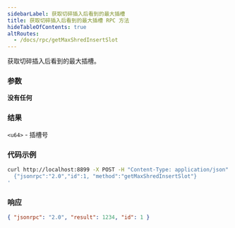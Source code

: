 ```yaml
---
sidebarLabel: 获取切碎插入后看到的最大插槽
title: 获取切碎插入后看到的最大插槽 RPC 方法
hideTableOfContents: true
altRoutes:
  - /docs/rpc/getMaxShredInsertSlot
---
```


获取切碎插入后看到的最大插槽。

<DocSideBySide>

<DocLeftSide>

### 参数

**没有任何**

### 结果

`<u64>` - 插槽号

</DocLeftSide>

<DocRightSide>

### 代码示例

```bash
curl http://localhost:8899 -X POST -H "Content-Type: application/json" -d '
  {"jsonrpc":"2.0","id":1, "method":"getMaxShredInsertSlot"}
'
```

### 响应

```json
{ "jsonrpc": "2.0", "result": 1234, "id": 1 }
```

</DocRightSide>
</DocSideBySide>
